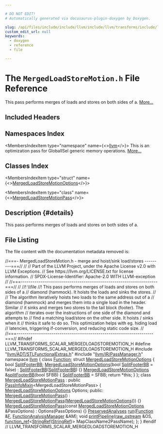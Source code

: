 ```yaml
---

# DO NOT EDIT!
# Automatically generated via docusaurus-plugin-doxygen by Doxygen.

slug: /api/files/include/include/llvm/include/llvm/transforms/include/llvm/transforms/scalar/mergedloadstoremotion-h
custom_edit_url: null
keywords:
  - doxygen
  - reference
  - file

---
```





# The `MergedLoadStoreMotion.h` File Reference

<DoxygenPage pluginConfig={pluginConfig}>

This pass performs merges of loads and stores on both sides of a. <a href="#details">More...</a>

## Included Headers

<IncludesList>
<IncludesListItem
  filePath="llvm/ADT/STLFunctionalExtras.h"
  permalink="/docs/api/files/include/include/llvm/include/llvm/adt/stlfunctionalextras-h"
  isLocal="true" />
<IncludesListItem
  filePath="llvm/IR/PassManager.h"
  permalink="/docs/api/files/include/include/llvm/include/llvm/ir/passmanager-h"
  isLocal="true" />
</IncludesList>

## Namespaces Index

<MembersIndex>

<MembersIndexItem
  type="namespace"
  name={<><a href="/docs/api/namespaces/llvm">llvm</a></>}>
This is an optimization pass for GlobalISel generic memory operations. <a href="/docs/api/namespaces/llvm/#details">More...</a>
</MembersIndexItem>

</MembersIndex>

## Classes Index

<MembersIndex>

<MembersIndexItem
  type="struct"
  name={<><a href="/docs/api/structs/llvm/mergedloadstoremotionoptions">MergedLoadStoreMotionOptions</a></>}>
</MembersIndexItem>

<MembersIndexItem
  type="class"
  name={<><a href="/docs/api/classes/llvm/mergedloadstoremotionpass">MergedLoadStoreMotionPass</a></>}>
</MembersIndexItem>

</MembersIndex>

## Description {#details}

This pass performs merges of loads and stores on both sides of a.

## File Listing

The file content with the documentation metadata removed is:

<ProgramListing>

<Link id="l00001" /><CodeLine lineNumber="1"><span class="doxyHighlightComment">//===- MergedLoadStoreMotion.h - merge and hoist/sink load/stores ---------===//</span></CodeLine>
<Link id="l00002" /><CodeLine lineNumber="2"><span class="doxyHighlightComment">//</span></CodeLine>
<Link id="l00003" /><CodeLine lineNumber="3"><span class="doxyHighlightComment">// Part of the LLVM Project, under the Apache License v2.0 with LLVM Exceptions.</span></CodeLine>
<Link id="l00004" /><CodeLine lineNumber="4"><span class="doxyHighlightComment">// See https://llvm.org/LICENSE.txt for license information.</span></CodeLine>
<Link id="l00005" /><CodeLine lineNumber="5"><span class="doxyHighlightComment">// SPDX-License-Identifier: Apache-2.0 WITH LLVM-exception</span></CodeLine>
<Link id="l00006" /><CodeLine lineNumber="6"><span class="doxyHighlightComment">//</span></CodeLine>
<Link id="l00007" /><CodeLine lineNumber="7"><span class="doxyHighlightComment">//===----------------------------------------------------------------------===//</span></CodeLine>
<Link id="l00008" /><CodeLine lineNumber="8"><span class="doxyHighlightComment">//</span></CodeLine>
<Link id="l00009" /><CodeLine lineNumber="9"><span class="doxyHighlightComment">//! \\file</span></CodeLine>
<Link id="l00010" /><CodeLine lineNumber="10"><span class="doxyHighlightComment">//! This pass performs merges of loads and stores on both sides of a</span></CodeLine>
<Link id="l00011" /><CodeLine lineNumber="11"><span class="doxyHighlightComment">//  diamond (hammock). It hoists the loads and sinks the stores.</span></CodeLine>
<Link id="l00012" /><CodeLine lineNumber="12"><span class="doxyHighlightComment">//</span></CodeLine>
<Link id="l00013" /><CodeLine lineNumber="13"><span class="doxyHighlightComment">// The algorithm iteratively hoists two loads to the same address out of a</span></CodeLine>
<Link id="l00014" /><CodeLine lineNumber="14"><span class="doxyHighlightComment">// diamond (hammock) and merges them into a single load in the header. Similar</span></CodeLine>
<Link id="l00015" /><CodeLine lineNumber="15"><span class="doxyHighlightComment">// it sinks and merges two stores to the tail block (footer). The algorithm</span></CodeLine>
<Link id="l00016" /><CodeLine lineNumber="16"><span class="doxyHighlightComment">// iterates over the instructions of one side of the diamond and attempts to</span></CodeLine>
<Link id="l00017" /><CodeLine lineNumber="17"><span class="doxyHighlightComment">// find a matching load/store on the other side. It hoists / sinks when it</span></CodeLine>
<Link id="l00018" /><CodeLine lineNumber="18"><span class="doxyHighlightComment">// thinks it safe to do so.  This optimization helps with eg. hiding load</span></CodeLine>
<Link id="l00019" /><CodeLine lineNumber="19"><span class="doxyHighlightComment">// latencies, triggering if-conversion, and reducing static code size.</span></CodeLine>
<Link id="l00020" /><CodeLine lineNumber="20"><span class="doxyHighlightComment">//</span></CodeLine>
<Link id="l00021" /><CodeLine lineNumber="21"><span class="doxyHighlightComment">//===----------------------------------------------------------------------===//</span></CodeLine>
<Link id="l00022" /><CodeLine lineNumber="22"></CodeLine>
<Link id="l00023" /><CodeLine lineNumber="23"><span class="doxyHighlightPreprocessor">#ifndef LLVM&#95;TRANSFORMS&#95;SCALAR&#95;MERGEDLOADSTOREMOTION&#95;H</span></CodeLine>
<Link id="l00024" /><CodeLine lineNumber="24"><span class="doxyHighlightPreprocessor">#define LLVM&#95;TRANSFORMS&#95;SCALAR&#95;MERGEDLOADSTOREMOTION&#95;H</span></CodeLine>
<Link id="l00025" /><CodeLine lineNumber="25"></CodeLine>
<Link id="l00026" /><CodeLine lineNumber="26"><span class="doxyHighlightPreprocessor">#include &quot;<a href="/docs/api/files/include/include/llvm/include/llvm/adt/stlfunctionalextras-h">llvm/ADT/STLFunctionalExtras.h</a>&quot;</span></CodeLine>
<Link id="l00027" /><CodeLine lineNumber="27"><span class="doxyHighlightPreprocessor">#include &quot;<a href="/docs/api/files/include/include/llvm/include/llvm/ir/passmanager-h">llvm/IR/PassManager.h</a>&quot;</span></CodeLine>
<Link id="l00028" /><CodeLine lineNumber="28"></CodeLine>
<Link id="l00029" /><CodeLine lineNumber="29"><span class="doxyHighlightKeyword">namespace </span><span class="doxyHighlight"><a href="/docs/api/namespaces/llvm">llvm</a> &#123;</span></CodeLine>
<Link id="l00030" /><CodeLine lineNumber="30"><span class="doxyHighlightKeyword">class </span><span class="doxyHighlight"><a href="/docs/api/classes/llvm/function">Function</a>;</span></CodeLine>
<Link id="l00031" /><CodeLine lineNumber="31" lineLink="/docs/api/structs/llvm/mergedloadstoremotionoptions"><span class="doxyHighlightKeyword">struct </span><span class="doxyHighlight"><a href="/docs/api/structs/llvm/mergedloadstoremotionoptions/#a63fbe40c1677c0977fd891c03d3057e9">MergedLoadStoreMotionOptions</a> &#123;</span></CodeLine>
<Link id="l00032" /><CodeLine lineNumber="32" lineLink="/docs/api/structs/llvm/mergedloadstoremotionoptions/#a4c29ee0da0ac8ddf7f35f4a51c6e2ebb"><span class="doxyHighlight">  </span><span class="doxyHighlightKeywordType">bool</span><span class="doxyHighlight"> <a href="/docs/api/structs/llvm/mergedloadstoremotionoptions/#a4c29ee0da0ac8ddf7f35f4a51c6e2ebb">SplitFooterBB</a>;</span></CodeLine>
<Link id="l00033" /><CodeLine lineNumber="33" lineLink="/docs/api/structs/llvm/mergedloadstoremotionoptions/#a63fbe40c1677c0977fd891c03d3057e9"><span class="doxyHighlight">  <a href="/docs/api/structs/llvm/mergedloadstoremotionoptions/#a63fbe40c1677c0977fd891c03d3057e9">MergedLoadStoreMotionOptions</a>(</span><span class="doxyHighlightKeywordType">bool</span><span class="doxyHighlight"> <a href="/docs/api/structs/llvm/mergedloadstoremotionoptions/#a4c29ee0da0ac8ddf7f35f4a51c6e2ebb">SplitFooterBB</a> = </span><span class="doxyHighlightKeyword">false</span><span class="doxyHighlight">)</span></CodeLine>
<Link id="l00034" /><CodeLine lineNumber="34"><span class="doxyHighlight">      : <a href="/docs/api/structs/llvm/mergedloadstoremotionoptions/#a4c29ee0da0ac8ddf7f35f4a51c6e2ebb">SplitFooterBB</a>(<a href="/docs/api/structs/llvm/mergedloadstoremotionoptions/#a4c29ee0da0ac8ddf7f35f4a51c6e2ebb">SplitFooterBB</a>) &#123;&#125;</span></CodeLine>
<Link id="l00035" /><CodeLine lineNumber="35"></CodeLine>
<Link id="l00036" /><CodeLine lineNumber="36" lineLink="/docs/api/structs/llvm/mergedloadstoremotionoptions/#ae7f341b0c3888f9620b70d482ef9bf4c"><span class="doxyHighlight">  <a href="/docs/api/structs/llvm/mergedloadstoremotionoptions/#a63fbe40c1677c0977fd891c03d3057e9">MergedLoadStoreMotionOptions</a> &amp;<a href="/docs/api/structs/llvm/mergedloadstoremotionoptions/#ae7f341b0c3888f9620b70d482ef9bf4c">splitFooterBB</a>(</span><span class="doxyHighlightKeywordType">bool</span><span class="doxyHighlight"> SFBB) &#123;</span></CodeLine>
<Link id="l00037" /><CodeLine lineNumber="37"><span class="doxyHighlight">    <a href="/docs/api/structs/llvm/mergedloadstoremotionoptions/#a4c29ee0da0ac8ddf7f35f4a51c6e2ebb">SplitFooterBB</a> = SFBB;</span></CodeLine>
<Link id="l00038" /><CodeLine lineNumber="38"><span class="doxyHighlight">    </span><span class="doxyHighlightKeywordFlow">return</span><span class="doxyHighlight"> &#42;</span><span class="doxyHighlightKeyword">this</span><span class="doxyHighlight">;</span></CodeLine>
<Link id="l00039" /><CodeLine lineNumber="39"><span class="doxyHighlight">  &#125;</span></CodeLine>
<Link id="l00040" /><CodeLine lineNumber="40"><span class="doxyHighlight">&#125;;</span></CodeLine>
<Link id="l00041" /><CodeLine lineNumber="41"></CodeLine>
<Link id="l00042" /><CodeLine lineNumber="42" lineLink="/docs/api/classes/llvm/mergedloadstoremotionpass"><span class="doxyHighlightKeyword">class </span><span class="doxyHighlight"><a href="/docs/api/classes/llvm/mergedloadstoremotionpass/#a13778309567302929f0ee0d25157b6d9">MergedLoadStoreMotionPass</a></span></CodeLine>
<Link id="l00043" /><CodeLine lineNumber="43"><span class="doxyHighlight">    : </span><span class="doxyHighlightKeyword">public</span><span class="doxyHighlight"> <a href="/docs/api/structs/llvm/passinfomixin">PassInfoMixin</a>&lt;MergedLoadStoreMotionPass&gt; &#123;</span></CodeLine>
<Link id="l00044" /><CodeLine lineNumber="44"><span class="doxyHighlight">  <a href="/docs/api/structs/llvm/mergedloadstoremotionoptions">MergedLoadStoreMotionOptions</a> Options;</span></CodeLine>
<Link id="l00045" /><CodeLine lineNumber="45"></CodeLine>
<Link id="l00046" /><CodeLine lineNumber="46"><span class="doxyHighlightKeyword">public</span><span class="doxyHighlight">:</span></CodeLine>
<Link id="l00047" /><CodeLine lineNumber="47" lineLink="/docs/api/classes/llvm/mergedloadstoremotionpass/#a13778309567302929f0ee0d25157b6d9"><span class="doxyHighlight">  <a href="/docs/api/classes/llvm/mergedloadstoremotionpass/#a13778309567302929f0ee0d25157b6d9">MergedLoadStoreMotionPass</a>()</span></CodeLine>
<Link id="l00048" /><CodeLine lineNumber="48"><span class="doxyHighlight">      : <a href="/docs/api/classes/llvm/mergedloadstoremotionpass/#a13778309567302929f0ee0d25157b6d9">MergedLoadStoreMotionPass</a>(<a href="/docs/api/structs/llvm/mergedloadstoremotionoptions">MergedLoadStoreMotionOptions</a>()) &#123;&#125;</span></CodeLine>
<Link id="l00049" /><CodeLine lineNumber="49" lineLink="/docs/api/classes/llvm/mergedloadstoremotionpass/#a4a1d762e2e1afbf38d45913b8236aee3"><span class="doxyHighlight">  <a href="/docs/api/classes/llvm/mergedloadstoremotionpass/#a4a1d762e2e1afbf38d45913b8236aee3">MergedLoadStoreMotionPass</a>(</span><span class="doxyHighlightKeyword">const</span><span class="doxyHighlight"> <a href="/docs/api/structs/llvm/mergedloadstoremotionoptions">MergedLoadStoreMotionOptions</a> &amp;PassOptions)</span></CodeLine>
<Link id="l00050" /><CodeLine lineNumber="50"><span class="doxyHighlight">      : Options(PassOptions) &#123;&#125;</span></CodeLine>
<Link id="l00051" /><CodeLine lineNumber="51"><span class="doxyHighlight">  <a href="/docs/api/classes/llvm/preservedanalyses">PreservedAnalyses</a> <a href="/docs/api/classes/llvm/mergedloadstoremotionpass/#af9d31b63718e1ad6d4e0881e49a415bd">run</a>(<a href="/docs/api/classes/llvm/function">Function</a> &amp;<a href="/docs/api/files/lib/lib/support/md5-cpp/#a96d73bbd7af15cb1fc38c3f4a3bd82e9">F</a>, <a href="/docs/api/namespaces/llvm/#adce09a5a0de0e3177eb00e932734af2f">FunctionAnalysisManager</a> &amp;AM);</span></CodeLine>
<Link id="l00052" /><CodeLine lineNumber="52"><span class="doxyHighlight">  </span><span class="doxyHighlightKeywordType">void</span><span class="doxyHighlight"> <a href="/docs/api/classes/llvm/mergedloadstoremotionpass/#ab7c80c73a7e3b9868997363ea0a58247">printPipeline</a>(<a href="/docs/api/classes/llvm/raw-ostream">raw&#95;ostream</a> &amp;OS,</span></CodeLine>
<Link id="l00053" /><CodeLine lineNumber="53"><span class="doxyHighlight">                     <a href="/docs/api/classes/llvm/function-ref">function&#95;ref</a>&lt;<a href="/docs/api/classes/llvm/stringref">StringRef</a>(<a href="/docs/api/classes/llvm/stringref">StringRef</a>)&gt; MapClassName2PassName);</span></CodeLine>
<Link id="l00054" /><CodeLine lineNumber="54"><span class="doxyHighlight">&#125;;</span></CodeLine>
<Link id="l00055" /><CodeLine lineNumber="55"><span class="doxyHighlight">&#125;</span></CodeLine>
<Link id="l00056" /><CodeLine lineNumber="56"></CodeLine>
<Link id="l00057" /><CodeLine lineNumber="57"><span class="doxyHighlightPreprocessor">#endif </span><span class="doxyHighlightComment">// LLVM&#95;TRANSFORMS&#95;SCALAR&#95;MERGEDLOADSTOREMOTION&#95;H</span></CodeLine>

</ProgramListing>


</DoxygenPage>
